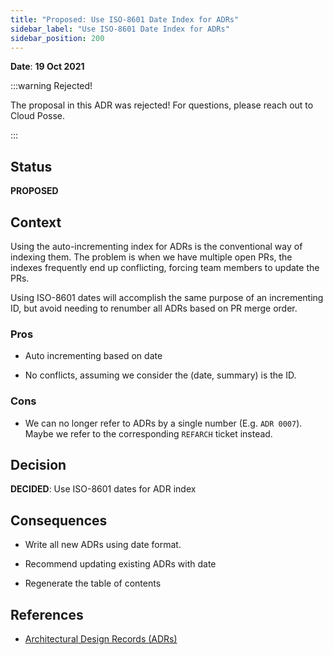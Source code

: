 ```yaml
---
title: "Proposed: Use ISO-8601 Date Index for ADRs"
sidebar_label: "Use ISO-8601 Date Index for ADRs"
sidebar_position: 200
---
```


**Date**: **19 Oct 2021**

:::warning Rejected!

The proposal in this ADR was rejected! For questions, please reach out to Cloud Posse.

:::

## Status

**PROPOSED**

## Context

Using the auto-incrementing index for ADRs is the conventional way of indexing them. The problem is when we have multiple open PRs, the indexes frequently end up conflicting, forcing team members to update the PRs.

Using ISO-8601 dates will accomplish the same purpose of an incrementing ID, but avoid needing to renumber all ADRs based on PR merge order.

### Pros

- Auto incrementing based on date

- No conflicts, assuming we consider the (date, summary) is the ID.

### Cons

- We can no longer refer to ADRs by a single number (E.g. `ADR 0007`). Maybe we refer to the corresponding `REFARCH` ticket instead.

## Decision

**DECIDED**: Use ISO-8601 dates for ADR index

## Consequences

- Write all new ADRs using date format.

- Recommend updating existing ADRs with date

- Regenerate the table of contents

## References

- [Architectural Design Records (ADRs)](/resources/adrs)
